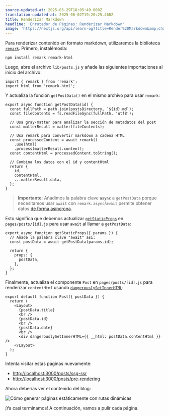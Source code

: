 ```yaml
---
source-updated-at: 2025-05-29T18:05:49.000Z
translation-updated-at: 2025-06-02T19:20:25.460Z
title: Renderizar Markdown
headline: 'Enrutador de Páginas: Renderizar Markdown'
image: 'https://nextjs.org/api/learn-og?title=Render%20Markdown&amp;chapter=33'
---
```


Para renderizar contenido en formato markdown, utilizaremos la biblioteca [`remark`](https://github.com/remarkjs/remark). Primero, instalémosla:

```
npm install remark remark-html
```

Luego, abre el archivo `lib/posts.js` y añade las siguientes importaciones al inicio del archivo:

```
import { remark } from 'remark';
import html from 'remark-html';
```

Y actualiza la función `getPostData()` en el mismo archivo para usar `remark`:

```
export async function getPostData(id) {
  const fullPath = path.join(postsDirectory, `${id}.md`);
  const fileContents = fs.readFileSync(fullPath, 'utf8');
 
  // Usa gray-matter para analizar la sección de metadatos del post
  const matterResult = matter(fileContents);
 
  // Usa remark para convertir markdown a cadena HTML
  const processedContent = await remark()
    .use(html)
    .process(matterResult.content);
  const contentHtml = processedContent.toString();
 
  // Combina los datos con el id y contentHtml
  return {
    id,
    contentHtml,
    ...matterResult.data,
  };
}
```

> **Importante**: Añadimos la palabra clave **`async`** a `getPostData` porque necesitamos usar `await` con `remark`. `async`/`await` permite obtener datos [de forma asíncrona](https://developer.mozilla.org/docs/Web/JavaScript/Reference/Statements/async_function).

Esto significa que debemos actualizar [`getStaticProps`](/docs/basic-features/data-fetching#getstaticprops-static-generation) en `pages/posts/[id].js` para usar `await` al llamar a `getPostData`:

```
export async function getStaticProps({ params }) {
  // Añade la palabra clave "await" así:
  const postData = await getPostData(params.id);
 
  return {
    props: {
      postData,
    },
  };
}
```

Finalmente, actualiza el componente `Post` en `pages/posts/[id].js` para renderizar `contentHtml` usando [`dangerouslySetInnerHTML`](https://reactjs.org/docs/dom-elements.html#dangerouslysetinnerhtml):

```
export default function Post({ postData }) {
  return (
    <Layout>
      {postData.title}
      <br />
      {postData.id}
      <br />
      {postData.date}
      <br />
      <div dangerouslySetInnerHTML={{ __html: postData.contentHtml }} />
    </Layout>
  );
}
```

Intenta visitar estas páginas nuevamente:

*   [http://localhost:3000/posts/ssg-ssr](http://localhost:3000/posts/ssg-ssr)
*   [http://localhost:3000/posts/pre-rendering](http://localhost:3000/posts/pre-rendering)

Ahora deberías ver el contenido del blog:

![Cómo generar páginas estáticamente con rutas dinámicas](https://h8DxKfmAPhn8O0p3.public.blob.vercel-storage.com/learn/pages-router/dynamic-routes/markdown.png)

¡Ya casi terminamos! A continuación, vamos a pulir cada página.